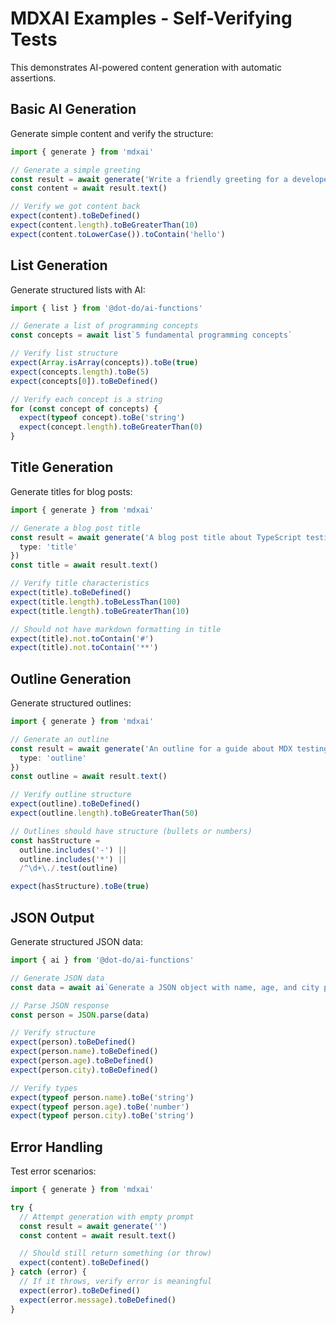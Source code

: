 # MDXAI Examples - Self-Verifying Tests

This demonstrates AI-powered content generation with automatic assertions.

## Basic AI Generation

Generate simple content and verify the structure:

```ts assert
import { generate } from 'mdxai'

// Generate a simple greeting
const result = await generate('Write a friendly greeting for a developer')
const content = await result.text()

// Verify we got content back
expect(content).toBeDefined()
expect(content.length).toBeGreaterThan(10)
expect(content.toLowerCase()).toContain('hello')
```

## List Generation

Generate structured lists with AI:

```ts assert
import { list } from '@dot-do/ai-functions'

// Generate a list of programming concepts
const concepts = await list`5 fundamental programming concepts`

// Verify list structure
expect(Array.isArray(concepts)).toBe(true)
expect(concepts.length).toBe(5)
expect(concepts[0]).toBeDefined()

// Verify each concept is a string
for (const concept of concepts) {
  expect(typeof concept).toBe('string')
  expect(concept.length).toBeGreaterThan(0)
}
```

## Title Generation

Generate titles for blog posts:

```ts assert
import { generate } from 'mdxai'

// Generate a blog post title
const result = await generate('A blog post title about TypeScript testing', {
  type: 'title'
})
const title = await result.text()

// Verify title characteristics
expect(title).toBeDefined()
expect(title.length).toBeLessThan(100)
expect(title.length).toBeGreaterThan(10)

// Should not have markdown formatting in title
expect(title).not.toContain('#')
expect(title).not.toContain('**')
```

## Outline Generation

Generate structured outlines:

```ts assert
import { generate } from 'mdxai'

// Generate an outline
const result = await generate('An outline for a guide about MDX testing', {
  type: 'outline'
})
const outline = await result.text()

// Verify outline structure
expect(outline).toBeDefined()
expect(outline.length).toBeGreaterThan(50)

// Outlines should have structure (bullets or numbers)
const hasStructure =
  outline.includes('-') ||
  outline.includes('*') ||
  /^\d+\./.test(outline)

expect(hasStructure).toBe(true)
```

## JSON Output

Generate structured JSON data:

```ts assert
import { ai } from '@dot-do/ai-functions'

// Generate JSON data
const data = await ai`Generate a JSON object with name, age, and city properties for a fictional person`

// Parse JSON response
const person = JSON.parse(data)

// Verify structure
expect(person).toBeDefined()
expect(person.name).toBeDefined()
expect(person.age).toBeDefined()
expect(person.city).toBeDefined()

// Verify types
expect(typeof person.name).toBe('string')
expect(typeof person.age).toBe('number')
expect(typeof person.city).toBe('string')
```

## Error Handling

Test error scenarios:

```ts assert
import { generate } from 'mdxai'

try {
  // Attempt generation with empty prompt
  const result = await generate('')
  const content = await result.text()

  // Should still return something (or throw)
  expect(content).toBeDefined()
} catch (error) {
  // If it throws, verify error is meaningful
  expect(error).toBeDefined()
  expect(error.message).toBeDefined()
}
```
